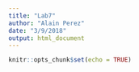 ```yaml
---
title: "Lab7"
author: "Alain Perez"
date: "3/9/2018"
output: html_document
---
```


```r
knitr::opts_chunk$set(echo = TRUE)
```

